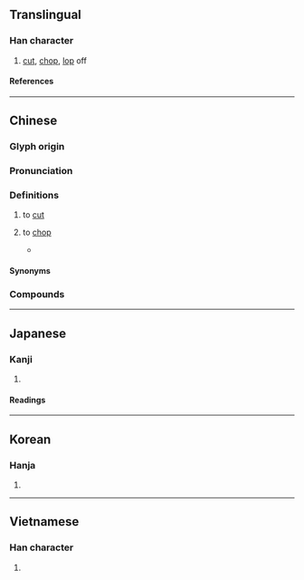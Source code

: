 {{character info}}
==Translingual==

===Han character===
{{Han char|rn=69|rad=斤|as=05|sn=9|four=12621|canj=MRHML|ids=⿰石斤}}

# [[cut]], [[chop]], [[lop]] off

====References====
{{Han ref|kx=0479.150|dkj=13548|dj=0838.120|hdz=32024.030|uh=65AB}}

----

==Chinese==
{{zh-forms|alt=斲,斵,剁-Hokkien; Teochew}}

===Glyph origin===
{{Han etym}}

===Pronunciation===
{{zh-pron
|m=zhuó
|c=zoek3
|mn=ml,tw,sg:tok/chiok
|mn-t=dog4
|mc=y
|oc=y
|ma=
|cat=v
}}

===Definitions===
{{zh-hanzi}}

# to [[cut]]
# {{lb|zh|Hokkien|Teochew}} to [[chop]]
#* {{RQ:zhx-teo:Fielde Dictionary|zhx-teo|{{l|zh||剁|tr=tok}}|581}}
#*: {{zh-x|伊 乞\給 眾人 '''剁''' 做 肉醬|tr=i1 keg4 zêng3 nang5 '''dog4''' zo3 nêg4 ziên3|he was '''hack'''ed into mince-meat by the populace|MN-T}}

====Synonyms====
{{zh-dial|砍}}

===Compounds===
{{zh-der|匠石斫鼻|斫營|斫鱠|斫輪老手|斫殺|摧花斫柳|斫地|斫蜋|斫斷|斫手|斫伐|斫頭|斫鼻|斫雕為樸|斬斫}}

----

==Japanese==

===Kanji===
{{ja-kanji|grade=|rs=斤05}}

# {{rfdef|ja|sort=斤05}}

====Readings====
{{ja-readings
|on=しゃく
|kun=きる
}}

----

==Korean==

===Hanja===
{{ko-hanja|작}}

# {{rfdef|ko|sort=斤05}}

----

==Vietnamese==

===Han character===
{{vi-readings|rs=斤05|reading=[[chước]], [[trác]]}}

# {{rfdef|vi|sort=斤05}}

{{cln|vi|Han tu}}